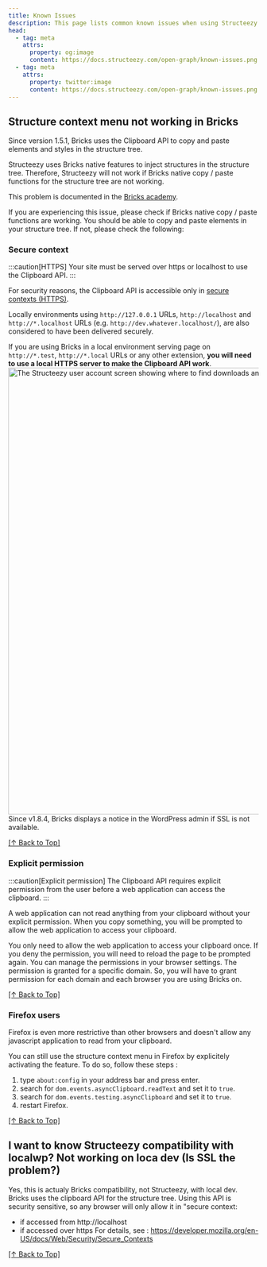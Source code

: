 ```yaml
---
title: Known Issues
description: This page lists common known issues when using Structeezy and the way to solve them.
head:
  - tag: meta
    attrs:
      property: og:image
      content: https://docs.structeezy.com/open-graph/known-issues.png
  - tag: meta
    attrs:
      property: twitter:image
      content: https://docs.structeezy.com/open-graph/known-issues.png
---
```


## Structure context menu not working in Bricks

Since version 1.5.1, Bricks uses the Clipboard API to copy and paste elements and styles in the structure tree.

Structeezy uses Bricks native features to inject structures in the structure tree. Therefore, Structeezy will not work if Bricks native copy / paste functions for the structure tree are not working.

This problem is documented in the [Bricks academy](https://academy.bricksbuilder.io/article/known-issues/#copy-paste). 

If you are experiencing this issue, please check if Bricks native copy / paste functions are working. You should be able to copy and paste elements in your structure tree. If not, please check the following:

### Secure context

:::caution[HTTPS]
Your site must be served over https or localhost to use the Clipboard API.
:::

For security reasons, the Clipboard API is accessible only in [secure contexts (HTTPS)](https://developer.mozilla.org/en-US/docs/Web/Security/Secure_Contexts).

Locally environments using `http://127.0.0.1` URLs, `http://localhost` and `http://*.localhost` URLs (e.g. `http://dev.whatever.localhost/`), are also considered to have been delivered securely.

If you are using Bricks in a local environment serving page on `http://*.test`, `http://*.local` URLs or any other extension, **you will need to use a local HTTPS server to make the Clipboard API work**.
<Image
  src={ssl}
  alt="The Structeezy user account screen showing where to find downloads and license key in the order informations."
  format="avif"
  quality="mid"
  width="900"
/>
Since v1.8.4, Bricks displays a notice in the WordPress admin if SSL is not available.

[[↑ Back to Top]](#top)

### Explicit permission

:::caution[Explicit permission]
The Clipboard API requires explicit permission from the user before a web application can access the clipboard.
:::

A web application can not read anything from your clipboard without your explicit permission. When you copy something, you will be prompted to allow the web application to access your clipboard.

You only need to allow the web application to access your clipboard once. If you deny the permission, you will need to reload the page to be prompted again. You can manage the permissions in your browser settings. The permission is granted for a specific domain. So, you will have to grant permission for each domain and each browser you are using Bricks on.

[[↑ Back to Top]](#top)

### Firefox users

Firefox is even more restrictive than other browsers and doesn't allow any javascript application to read from your clipboard.

You can still use the structure context menu in Firefox by explicitely activating the feature. To do so, follow these steps :

1. type `about:config` in your address bar and press enter.
2. search for `dom.events.asyncClipboard.readText` and set it to `true`.
3. search for `dom.events.testing.asyncClipboard` and set it to `true`.
4. restart Firefox.

[[↑ Back to Top]](#top)

## I want to know Structeezy compatibility with localwp? Not working on loca dev (Is SSL the problem?)
Yes, this is actualy Bricks compatibility, not Structeezy, with local dev. Bricks uses the clipboard API for the structure tree. Using this API is security sensitive, so any browser will only allow it in "secure context:
- if accessed from http://localhost
- if accessed over https
For details, see : https://developer.mozilla.org/en-US/docs/Web/Security/Secure_Contexts

[[↑ Back to Top]](#top)